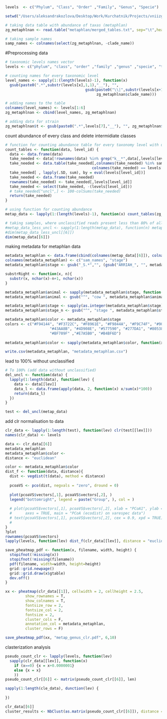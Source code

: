 
```r
levels  <- c("Phylum", "Class", "Order" ,"Family", "Genus", "Specie")
```


```r
setwd("/Users/aleksandrakozlova/Desktop/Work/Kurchatnik/Projects/vniizg/work_process/metaphlan/")

# taking data table with abundance of taxas (metaphlan)
zg_metaphlnan <- read.table("metaphlan/merged_tables.txt", sep="\t",header=T)

# taking sample names 
samp_names <- colnames(select(zg_metaphlnan, -clade_name))
```


#Preprocessing data

```r
# taxonomic levels names vector
levels <- c("phylum", "class", "order" ,"family" ,"genus" ,"specie", "t")

# counting names for every taxonomic level
level_names <- sapply(1:(length(levels)-1), function(x)
  gsub(paste0(".*",substr(levels[x],1,1),"__"), "",
                                    gsub(paste0("\\|",substr(levels[x+1],1,1),"__.*"), "",
                                         zg_metaphlnan$clade_name)))

# adding names to the table
colnames(level_names) <- levels[1:6]
zg_metaphlnan <- cbind(level_names, zg_metaphlnan)

# adding data for strain
zg_metaphlnan$t <- gsub(paste0(".*",levels[7],"__"), "", zg_metaphlnan$clade_name)
```


count abundance of every class and delete intermidiate classes 
```r
# function for counting abundance table for every taxonomy level with unclussified bacteria
count_tables <- function(data, level_id) {
  data <- data.frame(data)
  take_needed <- data[!rownames(data) %in% grep("k__*",data[,levels[level_id]]) & rownames(data) %in% grep("k__*",data[,levels[level_id+1]]),]
  take_needed <- data.table(take_needed[,colnames(take_needed) %in% samp_names | 
                                       colnames(take_needed) == levels[level_id]])
  take_needed[ , lapply(.SD, sum), by = eval(levels[level_id])]
  take_needed <- data.frame(take_needed)
  rownames(take_needed) <- take_needed[,levels[level_id]]
  take_needed <- select(take_needed, -(levels[level_id]))
  # take_needed["uncl",] <- 100-colSums(take_needed)
  return(take_needed)
}

# using function for counting abundance
metap_data <- lapply(1:(length(levels)-1), function(x) count_tables(zg_metaphlnan, x))

# taking samples, where unclassified reads present less than 80% of all data
#metap_data_less_uncl <- sapply(1:length(metap_data), function(n) metap_data[[n]][,metap_data[[n]]["uncl",] < 90])
#dim(metap_data_less_uncl[[6]])
dim(metap_data[[6]])
```

making metadata for metaphlan data
```r
metadata_metaphlan <- data.frame(cbind(colnames(metap_data[[6]]), colnames(metap_data[[6]])))
colnames(metadata_metaphlan) <- c("sam_names", "stage")
metadata_metaphlan$stage <- gsub("_S.*","", (gsub("ARRIAH_", "", metadata_metaphlan$stage)))

substrRight <- function(x, n){
  substr(x, nchar(x)-n+1, nchar(x))
}

metadata_metaphlan$animal <- sapply(metadata_metaphlan$stage, function(x) substrRight(x, 1))
metadata_metaphlan$animal <- gsub("^", "cow ", metadata_metaphlan$animal)

metadata_metaphlan$stage <- sapply(as.integer(metadata_metaphlan$stage), function(x) floor((x-1)/10)+1)
metadata_metaphlan$stage_n <- gsub("^", "stage ", metadata_metaphlan$stage)

metadata_metaphlan$color <- metadata_metaphlan$stage
colors <- c("#F94144", "#F3722C", "#F8961E", "#F9844A", "#F9C74F", "#90BE6D", 
                    "#43AA8B", "#4D908E", "#577590", "#277DA1", "#80538A", 
                    "#BF709F" ,"#E7A5B0", "#B4BF6D")
                    
metadata_metaphlan$color <- sapply(metadata_metaphlan$color, function(x) colors[x])

write.csv(metadata_metaphlan, "metadata_metaphlan.csv")
```

lead to 100% without unclassified
```r
# To 100% (add data without unclassified)
del_uncl <- function(data) {
  lapply(1:length(data), function(lev) {
    data <- data[[lev]]
    data_l <- data.frame(apply(data, 2, function(x) x/sum(x)*100))
    return(data_l)
  })
}

test <- del_uncl(metap_data)

```


add clr normalisation to data
```r
clr_data <- lapply(1:length(test), function(lev) clr(test[[lev]]))
names(clr_data) <- levels
```

```r
data <- clr_data[[6]]
metadata_metaphlan
metadata_metaphlan$color <- 
distance <- "euclidean"
```

```r
color <- metadata_metaphlan$color
dist_f <- function(data, distance){
  dist <- vegdist(t(data), method = distance)
  
  pcoaVS <- pco(dist, negvals = "zero", dround = 0)
  
  plot(pcoaVS$vectors[,1], pcoaVS$vectors[,2], )
  legend("bottomright", legend = paste("Group", ), col = )
  
  # plot(pcoaVS$vectors[,1], pcoaVS$vectors[,2], xlab = "PCoA1", ylab = "PCoA2", 
  #      axes = TRUE, main = "PCoA (ecodist) on varespec data")
  # text(pcoaVS$vectors[,1], pcoaVS$vectors[,2], cex = 0.9, xpd = TRUE)
  # 
}
?plot
rownames(pcoaVS$vectors)
lapply(levels, function(lev) dist_f(clr_data[[lev]], distance = "euclidean"))


```



```r
save_pheatmap_pdf <- function(x, filename, width, height) {
  stopifnot(!missing(x))
  stopifnot(!missing(filename))
  pdf(filename, width=width, height=height)
  grid::grid.newpage()
  grid::grid.draw(x$gtable)
  dev.off()
}
```


```r
xx <- pheatmap(clr_data[[1]], cellwidth = 2, cellheight = 2.5,
         show_rownames = T,
         show_colnames = T,
         fontsize_row = 2, 
         fontsize_col = 2,
         fontsize = 2,
         cluster_cols = F,
         annotation_col = metadata_metaphlan,  
         cluster_rows = F)
```

```r
save_pheatmap_pdf(xx, "metap_genus_clr.pdf", 6,10)
```


clasterization analysis
```r
pseudo_count_clr <- lapply(levels, function(lev) 
  sapply(clr_data[[lev]], function(x) 
    if (x==0) {x = x+0.0000001} 
    else {x = x}
    ))
pseudo_count_clr[[6]] <- matrix(pseudo_count_clr[[6]], len)

sapply(1:length(cle_data), dunction(lev) {
  
})

clr_data[[6]]
cluster_results <- NbClust(as.matrix(pseudo_count_clr[[6]]), distance = "euclidean", max.nc = 12, method = "kmeans")
```


